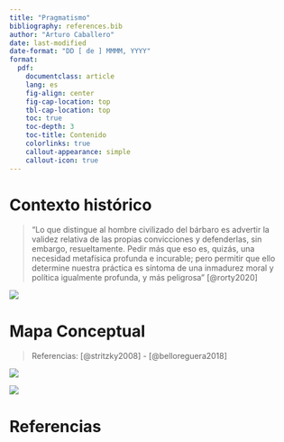 ```yaml
---
title: "Pragmatismo"
bibliography: references.bib
author: "Arturo Caballero"
date: last-modified
date-format: "DD [ de ] MMMM, YYYY"
format:
  pdf:
    documentclass: article
    lang: es
    fig-align: center
    fig-cap-location: top
    tbl-cap-location: top
    toc: true
    toc-depth: 3
    toc-title: Contenido
    colorlinks: true
    callout-appearance: simple
    callout-icon: true
---
```


# Contexto histórico

> "Lo que distingue al hombre civilizado del bárbaro es advertir la validez relativa de las propias convicciones y defenderlas, sin embargo, resueltamente. Pedir más que eso es, quizás, una necesidad metafísica profunda e incurable; pero permitir que ello determine nuestra práctica es síntoma de una inmadurez moral y política igualmente profunda, y más peligrosa” [@rorty2020]




![](/www/4_1_linea_tiempo_pragmatismo.jpg){fig-align="center"}

# Mapa Conceptual 

> Referencias: [@stritzky2008] - [@belloreguera2018]

![](/www/4_3_pragmatismo.jpg){fig-align="center"}

![](/www/4_2_autoritarismo.jpg){fig-align="center"}

# Referencias
